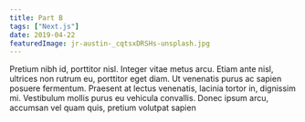 ```yaml
---
title: Part B
tags: ["Next.js"]
date: 2019-04-22
featuredImage: jr-austin-_cqtsxDRSHs-unsplash.jpg
---
```


Pretium nibh id, porttitor nisl. Integer vitae metus arcu. Etiam ante nisl, ultrices non rutrum eu, porttitor eget diam. Ut venenatis purus ac sapien posuere fermentum. Praesent at lectus venenatis, lacinia tortor in, dignissim mi. Vestibulum mollis purus eu vehicula convallis. Donec ipsum arcu, accumsan vel quam quis, pretium volutpat sapien
